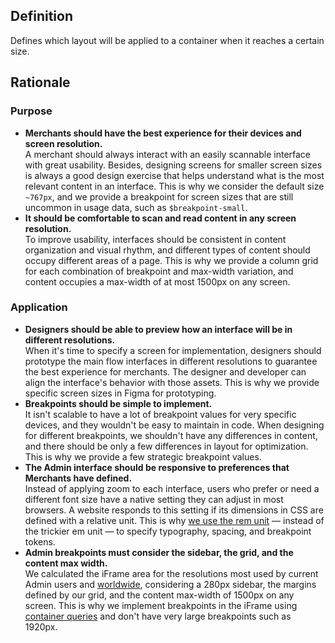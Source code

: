 ## Definition

Defines which layout will be applied to a container when it reaches a certain size.

## Rationale

### Purpose

- **Merchants should have the best experience for their devices and screen resolution.**<br />
  A merchant should always interact with an easily scannable interface with great usability. Besides, designing screens for smaller screen sizes is always a good design exercise that helps understand what is the most relevant content in an interface. This is why we consider the default size `~767px`, and we provide a breakpoint for screen sizes that are still uncommon in usage data, such as `$breakpoint-small`.
- **It should be comfortable to scan and read content in any screen resolution.**<br />
  To improve usability, interfaces should be consistent in content organization and visual rhythm, and different types of content should occupy different areas of a page. This is why we provide a column grid for each combination of breakpoint and max-width variation, and content occupies a max-width of at most 1500px on any screen.

### Application

- **Designers should be able to preview how an interface will be in different resolutions.**<br />
  When it's time to specify a screen for implementation, designers should prototype the main flow interfaces in different resolutions to guarantee the best experience for merchants. The designer and developer can align the interface's behavior with those assets. This is why we provide specific screen sizes in Figma for prototyping.
- **Breakpoints should be simple to implement.**<br />
  It isn't scalable to have a lot of breakpoint values for very specific devices, and they wouldn't be easy to maintain in code. When designing for different breakpoints, we shouldn't have any differences in content, and there should be only a few differences in layout for optimization. This is why we provide a few strategic breakpoint values.
- **The Admin interface should be responsive to preferences that Merchants have defined.**<br />
  Instead of applying zoom to each interface, users who prefer or need a different font size have a native setting they can adjust in most browsers. A website responds to this setting if its dimensions in CSS are defined with a relative unit. This is why [we use the rem unit](https://www.joshwcomeau.com/css/surprising-truth-about-pixels-and-accessibility/#media-queries-7) — instead of the trickier em unit — to specify typography, spacing, and breakpoint tokens.
- **Admin breakpoints must consider the sidebar, the grid, and the content max width.**<br />
  We calculated the iFrame area for the resolutions most used by current Admin users and [worldwide](https://gs.statcounter.com/screen-resolution-stats), considering a 280px sidebar, the margins defined by our grid, and the content max-width of 1500px on any screen. This is why we implement breakpoints in the iFrame using [container queries](https://caniuse.com/css-container-queries) and don't have very large breakpoints such as 1920px.
